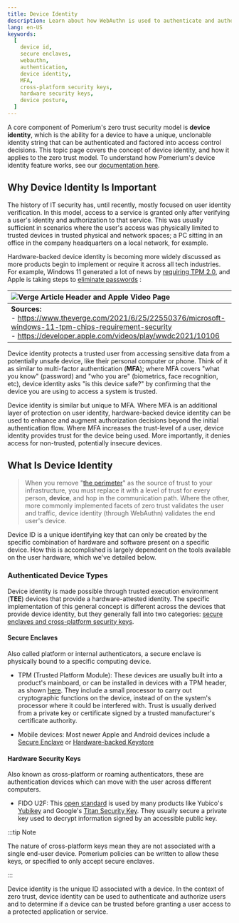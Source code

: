 ```yaml
---
title: Device Identity
description: Learn about how WebAuthn is used to authenticate and authorize access using Device ID and state.
lang: en-US
keywords:
  [
    device id,
    secure enclaves,
    webauthn,
    authentication,
    device identity,
    MFA,
    cross-platform security keys,
    hardware security keys,
    device posture,
  ]
---
```



A core component of Pomerium's zero trust security model is **device identity**, which is the ability for a device to have a unique, unclonable identity string that can be authenticated and factored into access control decisions. This topic page covers the concept of device identity, and how it applies to the zero trust model. To understand how Pomerium's device identity feature works, see our [documentation here](/docs/integrations/device-context/device-identity).

## Why Device Identity Is Important

The history of IT security has, until recently, mostly focused on user identity verification. In this model, access to a service is granted only after verifying a user's identity and authorization to that service. This was usually sufficient in scenarios where the user's access was physically limited to trusted devices in trusted physical and network spaces; a PC sitting in an office in the company headquarters on a local network, for example.

Hardware-backed device identity is becoming more widely discussed as more products begin to implement or require it across all tech industries. For example, Windows 11 generated a lot of news by [requiring TPM 2.0][win11-reqs], and Apple is taking steps to [eliminate passwords][apple-passkeys] :

| ![Verge Article Header and Apple Video Page](./img/device-identity/verge-apple.png) |
| :-- |
| **Sources:**<br />- https://www.theverge.com/2021/6/25/22550376/microsoft-windows-11-tpm-chips-requirement-security<br/>- https://developer.apple.com/videos/play/wwdc2021/10106 |

Device identity protects a trusted user from accessing sensitive data from a potentially unsafe device, like their personal computer or phone. Think of it as similar to multi-factor authentication (**MFA**); where MFA covers "what you know" (password) and "who you are" (biometrics, face recognition, etc), device identity asks "is this device safe?" by confirming that the device you are using to access a system is trusted.

Device identity is similar but unique to MFA. Where MFA is an additional layer of protection on user identity, hardware-backed device identity can be used to enhance and augment authorization decisions beyond the initial authentication flow. Where MFA increases the trust-level of a user, device identity provides trust for the device being used. More importantly, it denies access for non-trusted, potentially insecure devices.

## What Is Device Identity

> When you remove "[the perimeter]" as the source of trust to your infrastructure, you must replace it with a level of trust for every person, **device**, and hop in the communication path. Where the other, more commonly implemented facets of zero trust validates the user and traffic, device identity (through WebAuthn) validates the end user's device.

Device ID is a unique identifying key that can only be created by the specific combination of hardware and software present on a specific device. How this is accomplished is largely dependent on the tools available on the user hardware, which we've detailed below.

### Authenticated Device Types

Device identity is made possible through trusted execution environment (**TEE**) devices that provide a hardware-attested identity. The specific implementation of this general concept is different across the devices that provide device identity, but they generally fall into two categories: [secure enclaves and cross-platform security keys].

#### Secure Enclaves

Also called platform or internal authenticators, a secure enclave is physically bound to a specific computing device.

- TPM (Trusted Platform Module): These devices are usually built into a product's mainboard, or can be installed in devices with a TPM header, as shown [here][toms-hardware-tpm]. They include a small processor to carry out cryptographic functions on the device, instead of on the system's processor where it could be interfered with. Trust is usually derived from a private key or certificate signed by a trusted manufacturer's certificate authority.

- Mobile devices: Most newer Apple and Android devices include a [Secure Enclave][apple-enclave] or [Hardware-backed Keystore][android-keystore]

#### Hardware Security Keys

Also known as cross-platform or roaming authenticators, these are authentication devices which can move with the user across different computers.

- FIDO U2F: This [open standard][fido-spec] is used by many products like Yubico's [Yubikey][yubikey-products] and Google's [Titan Security Key](https://support.google.com/titansecuritykey/answer/9115487?hl=en). They usually secure a private key used to decrypt information signed by an accessible public key.

:::tip Note

The nature of cross-platform keys mean they are not associated with a single end-user device. Pomerium policies can be written to allow these keys, or specified to only accept secure enclaves.

:::

Device identity is the unique ID associated with a device. In the context of zero trust, device identity can be used to authenticate and authorize users and to determine if a device can be trusted before granting a user access to a protected application or service.

[android-keystore]: https://source.android.com/security/keystore
[apple-enclave]: https://support.apple.com/guide/security/secure-enclave-sec59b0b31ff/web
[apple-passkeys]: https://developer.apple.com/documentation/authenticationservices/public-private_key_authentication/supporting_passkeys
[fido-spec]: https://fidoalliance.org/specifications/
[secure enclaves and cross-platform security keys]: https://developers.yubico.com/WebAuthn/WebAuthn_Developer_Guide/Platform_vs_Cross-Platform.html
[the perimeter]: https://www.microsoft.com/security/blog/2019/10/23/perimeter-based-network-defense-transform-zero-trust-model/
[toms-hardware-tpm]: https://www.tomshardware.com/reviews/tpm-trusted-platform-module-header,5766.html
[verge-tpm]: https://www.theverge.com/2021/6/25/22550376/microsoft-windows-11-tpm-chips-requirement-security
[webauthn-api]: https://www.w3.org/TR/webauthn-2/#registration-extension
[win11-reqs]: https://www.microsoft.com/en-us/windows/windows-11-specifications
[yubikey-products]: https://www.yubico.com/products/

